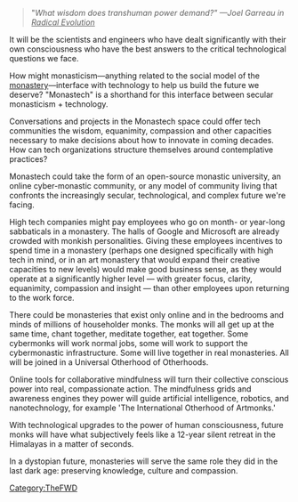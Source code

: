 {{TheFWD header}}{{DISPLAYTITLE:14. Monastech}}

<blockquote>"''What wisdom does transhuman power demand?" —Joel Garreau in <u>Radical Evolution</u>''<u></u> </blockquote> 

It will be the scientists and engineers who have dealt significantly with their own consciousness who have the best answers to the critical technological questions we face.

How might monasticism—anything related to the social model of the [https://en.wikipedia.org/wiki/Monastery monastery]—interface with technology to help us build the future we deserve?  "Monastech" is a shorthand for this interface between secular monasticism + technology.

Conversations and projects in the Monastech space could offer tech communities the wisdom, equanimity, compassion and other capacities necessary to make decisions about how to innovate in coming decades. How can tech organizations structure themselves around contemplative practices?

Monastech could take the form of an open-source monastic university, an online cyber-monastic community, or any model of community living that confronts the increasingly secular, technological, and complex future we're facing. 

High tech companies might pay employees who go on month- or year-long sabbaticals in a monastery. The halls of Google and Microsoft are already crowded with monkish personalities. Giving these employees incentives to spend time in a monastery (perhaps one designed specifically with high tech in mind, or in an art monastery that would expand their creative capacities to new levels) would make good business sense, as they would operate at a significantly higher level — with greater focus, clarity, equanimity, compassion and insight — than other employees upon returning to the work force. 

There could be monasteries that exist only online and in the bedrooms and minds of millions of householder monks. The monks will all get up at the same time, chant together, meditate together, eat together. Some cybermonks will work normal jobs, some will work to support the cybermonastic infrastructure. Some will live together in real monasteries. All will be joined in a Universal Otherhood of Otherhoods. 

Online tools for collaborative mindfulness will turn their collective conscious power into real, compassionate action. The mindfulness grids and awareness engines they power will guide artificial intelligence, robotics, and nanotechnology, for example 'The International Otherhood of Artmonks.'

With technological upgrades to the power of human consciousness, future monks will have what subjectively feels like a 12-year silent retreat in the Himalayas in a matter of seconds.

In a dystopian future, monasteries will serve the same role they did in the last dark age: preserving knowledge, culture and compassion.

{{TheFWD references}}

[[Category:TheFWD]]